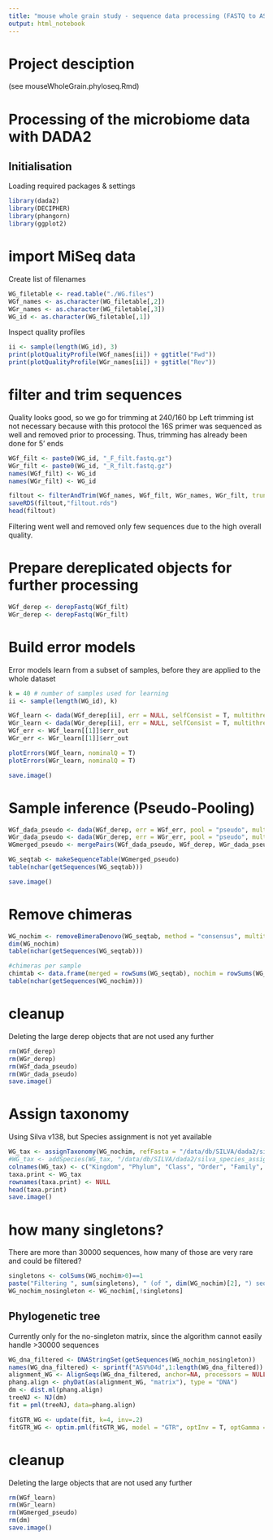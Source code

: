 ```yaml
---
title: "mouse whole grain study - sequence data processing (FASTQ to ASVs)"
output: html_notebook
---
```


# Project desciption
(see mouseWholeGrain.phyloseq.Rmd)

# Processing of the microbiome data with DADA2 

## Initialisation
Loading required packages & settings

```r
library(dada2)
library(DECIPHER)
library(phangorn)
library(ggplot2)
```

# import MiSeq data

Create list of filenames
```r
WG_filetable <- read.table("./WG.files")
WGf_names <- as.character(WG_filetable[,2])
WGr_names <- as.character(WG_filetable[,3])
WG_id <- as.character(WG_filetable[,1])
```

Inspect quality profiles 
```r
ii <- sample(length(WG_id), 3)
print(plotQualityProfile(WGf_names[ii]) + ggtitle("Fwd"))
print(plotQualityProfile(WGr_names[ii]) + ggtitle("Rev"))
```


# filter and trim sequences
Quality looks good, so we go for trimming at 240/160 bp
Left trimming ist not necessary because with this  protocol the 16S primer was sequenced as well and removed prior to processing. Thus, trimming has already been done for 5' ends
```r
WGf_filt <- paste0(WG_id, "_F_filt.fastq.gz")
WGr_filt <- paste0(WG_id, "_R_filt.fastq.gz")
names(WGf_filt) <- WG_id
names(WGr_filt) <- WG_id

filtout <- filterAndTrim(WGf_names, WGf_filt, WGr_names, WGr_filt, truncLen = c(240,160), maxN = 0, maxEE = c(2,2), rm.phix = T, compress = T, multithread = T)
saveRDS(filtout,"filtout.rds")
head(filtout)
```
Filtering went well and removed only few sequences due to the high overall quality.

# Prepare dereplicated objects for further processing
```r
WGf_derep <- derepFastq(WGf_filt)
WGr_derep <- derepFastq(WGr_filt)
```

# Build error models
Error models learn from a subset of samples, before they are applied to the whole dataset
```r
k = 40 # number of samples used for learning
ii <- sample(length(WG_id), k)

WGf_learn <- dada(WGf_derep[ii], err = NULL, selfConsist = T, multithread = T)
WGr_learn <- dada(WGr_derep[ii], err = NULL, selfConsist = T, multithread = T)
WGf_err <- WGf_learn[[1]]$err_out
WGr_err <- WGr_learn[[1]]$err_out

plotErrors(WGf_learn, nominalQ = T)
plotErrors(WGr_learn, nominalQ = T)

save.image()
```

# Sample inference (Pseudo-Pooling)

```r
WGf_dada_pseudo <- dada(WGf_derep, err = WGf_err, pool = "pseudo", multithread = T)
WGr_dada_pseudo <- dada(WGr_derep, err = WGr_err, pool = "pseudo", multithread = T)
WGmerged_pseudo <- mergePairs(WGf_dada_pseudo, WGf_derep, WGr_dada_pseudo, WGr_derep)

WG_seqtab <- makeSequenceTable(WGmerged_pseudo)
table(nchar(getSequences(WG_seqtab)))

save.image()
```

# Remove chimeras
```r
WG_nochim <- removeBimeraDenovo(WG_seqtab, method = "consensus", multithread=T, verbose = T)
dim(WG_nochim)
table(nchar(getSequences(WG_seqtab)))

#chimeras per sample
chimtab <- data.frame(merged = rowSums(WG_seqtab), nochim = rowSums(WG_nochim), chimratio = 1-rowSums(WG_nochim)/rowSums(WG_seqtab))
table(nchar(getSequences(WG_nochim)))
```

# cleanup
Deleting the large derep objects that are not used any further
```r
rm(WGf_derep)
rm(WGr_derep)
rm(WGf_dada_pseudo)
rm(WGr_dada_pseudo)
save.image()
```


# Assign taxonomy
Using Silva v138, but Species assignment is not yet available
```r
WG_tax <- assignTaxonomy(WG_nochim, refFasta = "/data/db/SILVA/dada2/silva_nr_v138_train_set.fa.gz", multithread = T)
#WG_tax <- addSpecies(WG_tax, "/data/db/SILVA/dada2/silva_species_assignment_v132.fa.gz")
colnames(WG_tax) <- c("Kingdom", "Phylum", "Class", "Order", "Family", "Genus") #, "Species")
taxa.print <- WG_tax
rownames(taxa.print) <- NULL
head(taxa.print)
save.image()
```

# how many singletons?
There are more than 30000 sequences, how many of those are very rare and could be filtered?
```r
singletons <- colSums(WG_nochim>0)==1
paste("Filtering ", sum(singletons), " (of ", dim(WG_nochim)[2], ") sequences that were present only once in all samples.", sep = "")
WG_nochim_nosingleton <- WG_nochim[,!singletons]
```


## Phylogenetic tree
Currently only for the no-singleton matrix, since the algorithm cannot easily handle >30000 sequences
```r
WG_dna_filtered <- DNAStringSet(getSequences(WG_nochim_nosingleton))
names(WG_dna_filtered) <- sprintf("ASV%04d",1:length(WG_dna_filtered))
alignment_WG <- AlignSeqs(WG_dna_filtered, anchor=NA, processors = NULL)
phang.align <- phyDat(as(alignment_WG, "matrix"), type = "DNA")
dm <- dist.ml(phang.align)
treeNJ <- NJ(dm)
fit = pml(treeNJ, data=phang.align)

fitGTR_WG <- update(fit, k=4, inv=.2)
fitGTR_WG <- optim.pml(fitGTR_WG, model = "GTR", optInv = T, optGamma = T, rearrangement = "stochastic", control = pml.control(trace = 0))
```

# cleanup
Deleting the large objects that are not used any further
```r
rm(WGf_learn)
rm(WGr_learn)
rm(WGmerged_pseudo)
rm(dm)
save.image()
```
